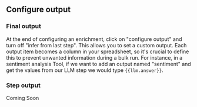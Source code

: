 ## Configure output



### Final output
At the end of configuring an enrichment, click on "configure output" and turn off "infer from last step". 
This allows you to set a custom output. Each output item becomes a column in your spreadsheet, so it's crucial to define this to 
prevent unwanted information during a bulk run. 
For instance, in a sentiment analysis Tool, if we want to add an output named "sentiment" and get the values from our LLM step
we would type `{{llm.answer}}`.

### Step output
Coming Soon